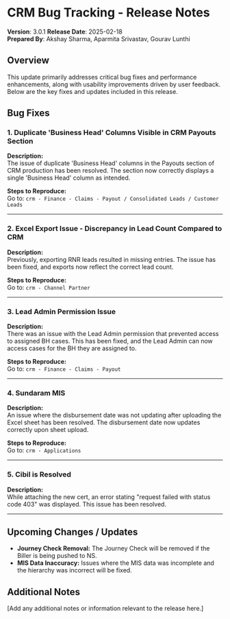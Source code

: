 # CRM Bug Tracking - Release Notes
**Version**: 3.0.1
**Release Date**: 2025-02-18  
**Prepared By**: Akshay Sharma, Aparmita Srivastav, Gourav Lunthi

## Overview

This update primarily addresses critical bug fixes and performance enhancements, along with usability improvements driven by user feedback. Below are the key fixes and updates included in this release.

## Bug Fixes

### 1. Duplicate 'Business Head' Columns Visible in CRM Payouts Section

**Description:**  
The issue of duplicate 'Business Head' columns in the Payouts section of CRM production has been resolved. The section now correctly displays a single 'Business Head' column as intended.

**Steps to Reproduce:**  
Go to: `crm - Finance - Claims - Payout / Consolidated Leads / Customer Leads`

---

### 2. Excel Export Issue - Discrepancy in Lead Count Compared to CRM

**Description:**  
Previously, exporting RNR leads resulted in missing entries. The issue has been fixed, and exports now reflect the correct lead count.

**Steps to Reproduce:**  
Go to: `crm - Channel Partner`

---

### 3. Lead Admin Permission Issue

**Description:**  
There was an issue with the Lead Admin permission that prevented access to assigned BH cases. This has been fixed, and the Lead Admin can now access cases for the BH they are assigned to.

**Steps to Reproduce:**  
Go to: `crm - Finance - Claims - Payout`

---

### 4. Sundaram MIS

**Description:**  
An issue where the disbursement date was not updating after uploading the Excel sheet has been resolved. The disbursement date now updates correctly upon sheet upload.

**Steps to Reproduce:**  
Go to: `crm - Applications`

---

### 5. Cibil is Resolved

**Description:**  
While attaching the new cert, an error stating "request failed with status code 403" was displayed. This issue has been resolved.

---

## Upcoming Changes / Updates

- **Journey Check Removal:** The Journey Check will be removed if the Biller is being pushed to NS.
- **MIS Data Inaccuracy:** Issues where the MIS data was incomplete and the hierarchy was incorrect will be fixed.

## Additional Notes

[Add any additional notes or information relevant to the release here.]
